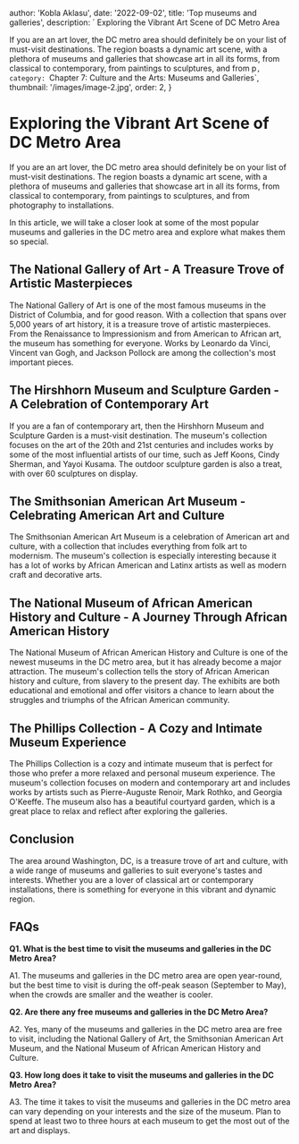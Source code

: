 
  author: 'Kobla Aklasu',
  date: '2022-09-02',
  title: 'Top museums and galleries',
  description: ` Exploring the Vibrant Art Scene of DC Metro Area

If you are an art lover, the DC metro area should definitely be on your list of must-visit destinations. The region boasts a dynamic art scene, with a plethora of museums and galleries that showcase art in all its forms, from classical to contemporary, from paintings to sculptures, and from p`,
  category: `Chapter 7: Culture and the Arts: Museums and Galleries`,
  thumbnail: '/images/image-2.jpg',
  order: 2,
}

        

# Exploring the Vibrant Art Scene of DC Metro Area

If you are an art lover, the DC metro area should definitely be on your list of must-visit destinations. The region boasts a dynamic art scene, with a plethora of museums and galleries that showcase art in all its forms, from classical to contemporary, from paintings to sculptures, and from photography to installations. 

In this article, we will take a closer look at some of the most popular museums and galleries in the DC metro area and explore what makes them so special.

## The National Gallery of Art - A Treasure Trove of Artistic Masterpieces

The National Gallery of Art is one of the most famous museums in the District of Columbia, and for good reason. With a collection that spans over 5,000 years of art history, it is a treasure trove of artistic masterpieces. From the Renaissance to Impressionism and from American to African art, the museum has something for everyone. Works by Leonardo da Vinci, Vincent van Gogh, and Jackson Pollock are among the collection's most important pieces.

## The Hirshhorn Museum and Sculpture Garden - A Celebration of Contemporary Art

If you are a fan of contemporary art, then the Hirshhorn Museum and Sculpture Garden is a must-visit destination. The museum's collection focuses on the art of the 20th and 21st centuries and includes works by some of the most influential artists of our time, such as Jeff Koons, Cindy Sherman, and Yayoi Kusama. The outdoor sculpture garden is also a treat, with over 60 sculptures on display.

## The Smithsonian American Art Museum - Celebrating American Art and Culture

The Smithsonian American Art Museum is a celebration of American art and culture, with a collection that includes everything from folk art to modernism. The museum's collection is especially interesting because it has a lot of works by African American and Latinx artists as well as modern craft and decorative arts.

## The National Museum of African American History and Culture - A Journey Through African American History

The National Museum of African American History and Culture is one of the newest museums in the DC metro area, but it has already become a major attraction. The museum's collection tells the story of African American history and culture, from slavery to the present day. The exhibits are both educational and emotional and offer visitors a chance to learn about the struggles and triumphs of the African American community.

## The Phillips Collection - A Cozy and Intimate Museum Experience

The Phillips Collection is a cozy and intimate museum that is perfect for those who prefer a more relaxed and personal museum experience. The museum's collection focuses on modern and contemporary art and includes works by artists such as Pierre-Auguste Renoir, Mark Rothko, and Georgia O'Keeffe. The museum also has a beautiful courtyard garden, which is a great place to relax and reflect after exploring the galleries.

## Conclusion

The area around Washington, DC, is a treasure trove of art and culture, with a wide range of museums and galleries to suit everyone's tastes and interests. Whether you are a lover of classical art or contemporary installations, there is something for everyone in this vibrant and dynamic region.

## FAQs

**Q1. What is the best time to visit the museums and galleries in the DC Metro Area?**

A1. The museums and galleries in the DC metro area are open year-round, but the best time to visit is during the off-peak season (September to May), when the crowds are smaller and the weather is cooler.

**Q2. Are there any free museums and galleries in the DC Metro Area?**

A2. Yes, many of the museums and galleries in the DC metro area are free to visit, including the National Gallery of Art, the Smithsonian American Art Museum, and the National Museum of African American History and Culture.

**Q3. How long does it take to visit the museums and galleries in the DC Metro Area?**

A3. The time it takes to visit the museums and galleries in the DC metro area can vary depending on your interests and the size of the museum. Plan to spend at least two to three hours at each museum to get the most out of the art and displays.



        